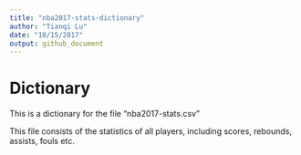 ```yaml
---
title: "nba2017-stats-dictionary"
author: "Tianqi Lu"
date: "10/15/2017"
output: github_document
---
```


# Dictionary

This is a dictionary for the file "nba2017-stats.csv"

This file consists of the statistics of all players, including scores, rebounds, assists, fouls etc.